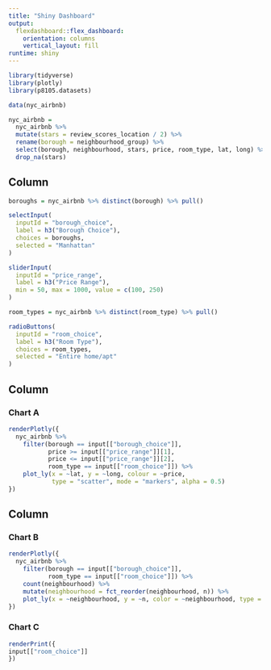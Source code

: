 ```yaml
---
title: "Shiny Dashboard"
output: 
  flexdashboard::flex_dashboard:
    orientation: columns
    vertical_layout: fill
runtime: shiny
---
```


```r
library(tidyverse)
library(plotly)
library(p8105.datasets)
```


```r
data(nyc_airbnb)

nyc_airbnb = 
  nyc_airbnb %>% 
  mutate(stars = review_scores_location / 2) %>% 
  rename(borough = neighbourhood_group) %>% 
  select(borough, neighbourhood, stars, price, room_type, lat, long) %>% 
  drop_na(stars)
```


Column {.sidebar}
-----------------------------------------------------------------------

```r
boroughs = nyc_airbnb %>% distinct(borough) %>% pull()

selectInput(
  inputId = "borough_choice",
  label = h3("Borough Choice"),
  choices = boroughs,
  selected = "Manhattan"
)

sliderInput(
  inputId = "price_range",
  label = h3("Price Range"),
  min = 50, max = 1000, value = c(100, 250)
)

room_types = nyc_airbnb %>% distinct(room_type) %>% pull()

radioButtons(
  inputId = "room_choice",
  label = h3("Room Type"),
  choices = room_types,
  selected = "Entire home/apt"
)
```

Column {data-width=650}
-----------------------------------------------------------------------

### Chart A

```r
renderPlotly({
  nyc_airbnb %>% 
    filter(borough == input[["borough_choice"]],
           price >= input[["price_range"]][1],
           price <= input[["price_range"]][2],
           room_type == input[["room_choice"]]) %>% 
    plot_ly(x = ~lat, y = ~long, colour = ~price, 
            type = "scatter", mode = "markers", alpha = 0.5)
})
```

Column {data-width=350}
-----------------------------------------------------------------------

### Chart B

```r
renderPlotly({
  nyc_airbnb %>% 
    filter(borough == input[["borough_choice"]],
           room_type == input[["room_choice"]]) %>% 
    count(neighbourhood) %>% 
    mutate(neighbourhood = fct_reorder(neighbourhood, n)) %>% 
    plot_ly(x = ~neighbourhood, y = ~n, color = ~neighbourhood, type = "bar")
})
```

### Chart C

```r
renderPrint({
input[["room_choice"]]
})
```

